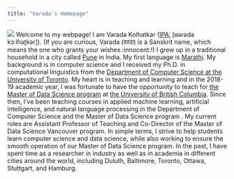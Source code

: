 ```yaml
---
title: "Varada's Homepage"
---
```


![](img/profile.png)
Welcome to my webpage! I am Varada Kolhatkar ([IPA:](https://en.wikipedia.org/wiki/International_Phonetic_Alphabet) \[ʋəɾəda kɔːlɦəʈkər]). (If you are curious, Varada (वरदा) is a Sanskrit name, which means the one who grants your wishes :innocent:!) I grew up in a traditional household in a city called [Pune](https://en.wikipedia.org/wiki/Pune) in India. My first language is [Marathi](https://en.wikipedia.org/wiki/Marathi_language).
My background is in computer science and I received my Ph.D. in computational linguistics from the [Department of Computer Science at the University of Toronto](https://www.cs.toronto.edu/compling/).
My heart is in teaching and learning and in the 2018-19 academic year, I was fortunate to have the opportunity to teach for [the Master of Data Science program](https://ubc-mds.github.io/about/) at [the University of British Columbia](https://www.ubc.ca/). Since then, I’ve been teaching courses in applied machine learning, artificial intelligence, and natural language processing in the Department of Computer Science and the Master of Data Science program . My current roles are Assistant Professor of Teaching and Co-Director of the Master of Data Science Vancouver program. In simple terms, I strive to help students learn computer science and data science, while also working to ensure the smooth operation of our Master of Data Science program.
In the past, I have spent time as a researcher in industry as well as in academia in different cities around the world, including Duluth, Baltimore, Toronto, Ottawa, Stuttgart, and Hamburg.

